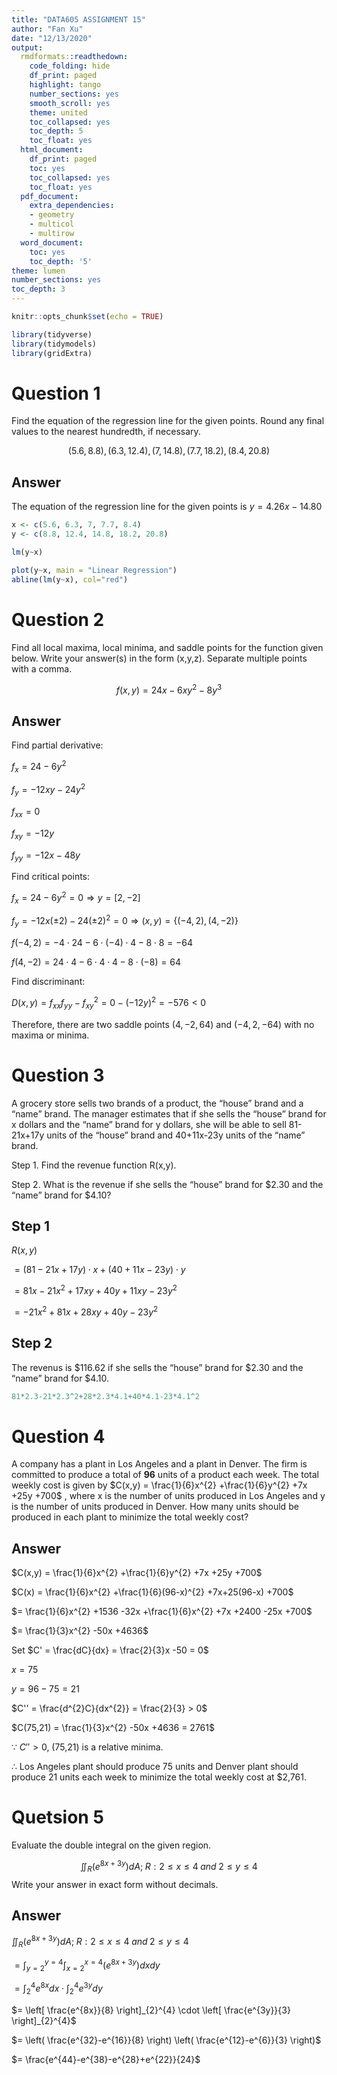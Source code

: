 ---
title: "DATA605 ASSIGNMENT 15"
author: "Fan Xu"
date: "12/13/2020"
output:
  rmdformats::readthedown:
    code_folding: hide
    df_print: paged
    highlight: tango
    number_sections: yes
    smooth_scroll: yes
    theme: united
    toc_collapsed: yes
    toc_depth: 5
    toc_float: yes
  html_document:
    df_print: paged
    toc: yes
    toc_collapsed: yes
    toc_float: yes
  pdf_document:
    extra_dependencies:
    - geometry
    - multicol
    - multirow
  word_document:
    toc: yes
    toc_depth: '5'
theme: lumen
number_sections: yes
toc_depth: 3
---

```{r setup, include=FALSE}
knitr::opts_chunk$set(echo = TRUE)
```


```{r load library, message=FALSE, warning=FALSE}
library(tidyverse)
library(tidymodels)
library(gridExtra)
```


# Question 1

Find the equation of the regression line for the given points. Round any final values to the nearest hundredth, if necessary.

$$(5.6,8.8),(6.3,12.4),(7,14.8),(7.7,18.2),(8.4,20.8)$$

## Answer

The equation of the regression line for the given points is $y = 4.26x -14.80$

```{r}
x <- c(5.6, 6.3, 7, 7.7, 8.4)
y <- c(8.8, 12.4, 14.8, 18.2, 20.8)

lm(y~x)

plot(y~x, main = "Linear Regression")
abline(lm(y~x), col="red")
```



# Question 2

Find all local maxima, local minima, and saddle points for the function given below. Write your answer(s) in the form
(x,y,z). Separate multiple points with a comma.

$$f(x,y) = 24x -6xy^{2} -8y^{3}$$

## Answer

Find partial derivative:

$f_{x} = 24 -6y^{2}$

$f_{y} = -12xy -24y^{2}$

$f_{xx} = 0$

$f_{xy} = -12y$

$f_{yy} = -12x -48y$

Find critical points:

$f_{x} = 24 -6y^{2} = 0 \Rightarrow y = [2,-2]$

$f_{y} = -12x(\pm 2) -24(\pm 2)^{2} = 0 \Rightarrow (x,y) = \{(-4,2),(4,-2)\}$

$f(-4,2) = -4\cdot24 -6\cdot(-4)\cdot4 -8\cdot8 = -64$

$f(4,-2) = 24\cdot4 -6\cdot4\cdot4 -8\cdot(-8) = 64$

Find discriminant:

$D(x,y) = f_{xx}f_{yy} -f^{2}_{xy} = 0 -(-12y)^{2} = -576 < 0$

Therefore, there are two saddle points $(4,-2,64)$ and $(-4,2,-64)$ with no maxima or minima.


# Question 3

A grocery store sells two brands of a product, the "house" brand and a "name" brand. The manager estimates that if she sells the "house" brand for x dollars and the "name" brand for y dollars, she will be able to sell 81-21x+17y units of the "house" brand and 40+11x-23y units of the "name" brand.

Step 1. Find the revenue function R(x,y).

Step 2. What is the revenue if she sells the "house" brand for \$2.30 and the "name" brand for \$4.10?

## Step 1

$R(x,y)$

$= (81-21x+17y) \cdot x +(40+11x-23y) \cdot y$

$= 81x -21x^{2} +17xy +40y +11xy -23y^{2}$

$= -21x^{2} +81x + 28xy + 40y - 23y^{2}$

## Step 2

The revenus is \$116.62 if she sells the "house" brand for \$2.30 and the "name" brand for \$4.10.

```{r}
81*2.3-21*2.3^2+28*2.3*4.1+40*4.1-23*4.1^2
```


# Question 4

A company has a plant in Los Angeles and a plant in Denver. The firm is committed to produce a total of **96** units of a product each week. The total weekly cost is given by $C(x,y) = \frac{1}{6}x^{2} +\frac{1}{6}y^{2} +7x +25y +700$ , where x is the number of units produced in Los Angeles and y is the number of units produced in Denver. How many units should be produced in each plant to minimize the total weekly cost?

## Answer

$C(x,y) = \frac{1}{6}x^{2} +\frac{1}{6}y^{2} +7x +25y +700$

$C(x) = \frac{1}{6}x^{2} +\frac{1}{6}(96-x)^{2} +7x+25(96-x) +700$

$= \frac{1}{6}x^{2} +1536 -32x +\frac{1}{6}x^{2} +7x +2400 -25x +700$

$= \frac{1}{3}x^{2} -50x +4636$

Set $C' = \frac{dC}{dx} = \frac{2}{3}x -50 = 0$

$x = 75$

$y = 96 -75 = 21$

$C'' = \frac{d^{2}C}{dx^{2}} = \frac{2}{3} > 0$

$C(75,21) = \frac{1}{3}x^{2} -50x +4636 = 2761$

$\because$ $C''>0$, (75,21) is a relative minima.

$\therefore$ Los Angeles plant should produce 75 units and Denver plant should produce 21 units each week to minimize the total weekly cost at \$2,761.


# Quetsion 5

Evaluate the double integral on the given region.

$$\iint_{R}\left( e^{8x+3y} \right) dA; \; R:2\leq x\leq 4 \; and \; 2\leq y\leq 4$$
Write your answer in exact form without decimals.

## Answer

$\iint_{R}\left( e^{8x+3y} \right) dA; \; R:2\leq x\leq 4 \; and \; 2\leq y\leq 4$

$= \int_{y=2}^{y=4}\int_{x=2}^{x=4} \left( e^{8x+3y} \right) dxdy$

$= \int_{2}^{4} e^{8x} dx \cdot \int_{2}^{4} e^{3y} dy$

$= \left[ \frac{e^{8x}}{8} \right]_{2}^{4} \cdot \left[ \frac{e^{3y}}{3} \right]_{2}^{4}$

$= \left( \frac{e^{32}-e^{16}}{8} \right) \left( \frac{e^{12}-e^{6}}{3} \right)$

$= \frac{e^{44}-e^{38}-e^{28}+e^{22}}{24}$











